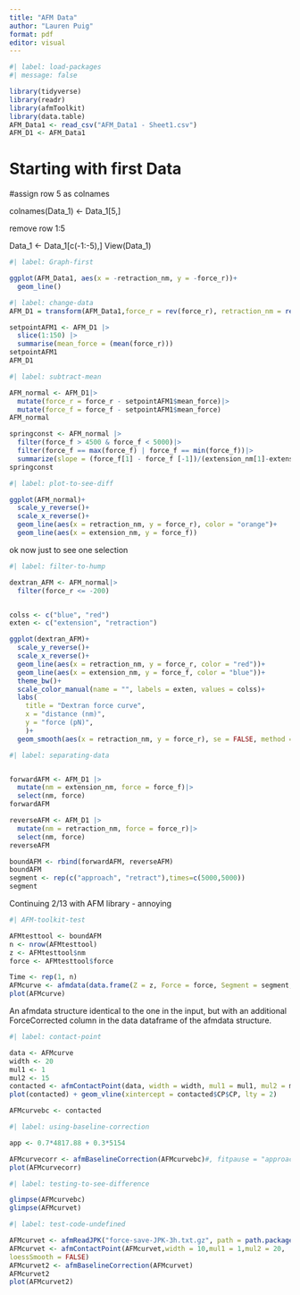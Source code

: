 ```yaml
---
title: "AFM Data"
author: "Lauren Puig"
format: pdf
editor: visual
---
```


```r
#| label: load-packages
#| message: false

library(tidyverse)
library(readr)
library(afmToolkit)
library(data.table)
AFM_Data1 <- read_csv("AFM_Data1 - Sheet1.csv")
AFM_D1 <- AFM_Data1
```

# Starting with first Data

#assign row 5 as colnames

colnames(Data_1) \<- Data_1\[5,\]

remove row 1:5

Data_1 \<- Data_1\[c(-1:-5),\] View(Data_1)

```r
#| label: Graph-first

ggplot(AFM_Data1, aes(x = -retraction_nm, y = -force_r))+
  geom_line()
```

```r
#| label: change-data
AFM_D1 = transform(AFM_Data1,force_r = rev(force_r), retraction_nm = rev(retraction_nm))

setpointAFM1 <- AFM_D1 |>
  slice(1:150) |> 
  summarise(mean_force = (mean(force_r)))
setpointAFM1
AFM_D1
```

```r
#| label: subtract-mean

AFM_normal <- AFM_D1|>
  mutate(force_r = force_r - setpointAFM1$mean_force)|>
  mutate(force_f = force_f - setpointAFM1$mean_force)
AFM_normal

springconst <- AFM_normal |>
  filter(force_f > 4500 & force_f < 5000)|>
  filter(force_f == max(force_f) | force_f == min(force_f))|>
  summarize(slope = (force_f[1] - force_f [-1])/(extension_nm[1]-extension_nm[-1]))
springconst
```

```r
#| label: plot-to-see-diff

ggplot(AFM_normal)+
  scale_y_reverse()+
  scale_x_reverse()+
  geom_line(aes(x = retraction_nm, y = force_r), color = "orange")+
  geom_line(aes(x = extension_nm, y = force_f))
```

ok now just to see one selection

```r
#| label: filter-to-hump

dextran_AFM <- AFM_normal|>
  filter(force_r <= -200)


colss <- c("blue", "red")
exten <- c("extension", "retraction")

ggplot(dextran_AFM)+
  scale_y_reverse()+
  scale_x_reverse()+
  geom_line(aes(x = retraction_nm, y = force_r, color = "red"))+
  geom_line(aes(x = extension_nm, y = force_f, color = "blue"))+
  theme_bw()+
  scale_color_manual(name = "", labels = exten, values = colss)+
  labs(
    title = "Dextran force curve",
    x = "distance (nm)",
    y = "force (pN)",
    )+
  geom_smooth(aes(x = retraction_nm, y = force_r), se = FALSE, method = "gam", color = "black")

```

```r
#| label: separating-data


forwardAFM <- AFM_D1 |>
  mutate(nm = extension_nm, force = force_f)|>
  select(nm, force)
forwardAFM

reverseAFM <- AFM_D1 |>
  mutate(nm = retraction_nm, force = force_r)|>
  select(nm, force)
reverseAFM

boundAFM <- rbind(forwardAFM, reverseAFM)
boundAFM
segment <- rep(c("approach", "retract"),times=c(5000,5000))
segment
```

Continuing 2/13 with AFM library - annoying

```r
#| AFM-toolkit-test

AFMtesttool <- boundAFM
n <- nrow(AFMtesttool)
z <- AFMtesttool$nm
force <- AFMtesttool$force

Time <- rep(1, n)
AFMcurve <- afmdata(data.frame(Z = z, Force = force, Segment = segment, Time = Time), params = list(SpringConstant = as.numeric(0.130146), curvename = "data1ret" ))
plot(AFMcurve)

```

An afmdata structure identical to the one in the input, but with an additional ForceCorrected column in the data dataframe of the afmdata structure.

```r
#| label: contact-point

data <- AFMcurve
width <- 20
mul1 <- 1
mul2 <- 15
contacted <- afmContactPoint(data, width = width, mul1 = mul1, mul2 = mul2, loessSmooth = FALSE)
plot(contacted) + geom_vline(xintercept = contacted$CP$CP, lty = 2)

AFMcurvebc <- contacted

```

```r
#| label: using-baseline-correction

app <- 0.7*4817.88 + 0.3*5154

AFMcurvecorr <- afmBaselineCorrection(AFMcurvebc)#, fitpause = "approach", ZPointApp = as.numeric(app), vsTime = FALSE)
plot(AFMcurvecorr)

```

```r
#| label: testing-to-see-difference

glimpse(AFMcurvebc)
glimpse(AFMcurvet)
```

```r
#| label: test-code-undefined

AFMcurvet <- afmReadJPK("force-save-JPK-3h.txt.gz", path = path.package("afmToolkit"))
AFMcurvet <- afmContactPoint(AFMcurvet,width = 10,mul1 = 1,mul2 = 20,
loessSmooth = FALSE)
AFMcurvet2 <- afmBaselineCorrection(AFMcurvet)
AFMcurvet2
plot(AFMcurvet2)
```
